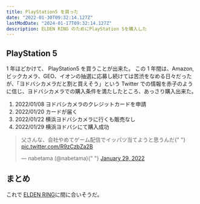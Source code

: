 ```yaml
---
title: PlayStation5 を買った
date: "2022-01-30T09:32:14.127Z"
lastModDate: "2024-01-17T09:32:14.127Z"
description: ELDEN RING のためにPlayStation 5を購入した
---
```


## PlayStation 5

1 年ほどかけて、 PlayStation5 を買うことが出来た。
この 1 年間は、Amazon, ビックカメラ、GEO、イオンの抽選に応募し続けては苦渋をなめる日々だったが、「ヨドバシカメラだと割と買えそう」という Twitter での情報を赤子のように信じ、ヨドバシカメラでの購入条件を満たしたところ、あっさり購入出来た。

1. 2022/01/08 ヨドバシカメラのクレジットカードを申請
2. 2022/01/20 カードが届く
3. 2022/01/22 横浜ヨドバシカメラに行くも販売なし
4. 2022/01/29 横浜ヨドバシにて購入成功

<blockquote className="twitter-tweet">
  <p lang="ja" dir="ltr">
    父さんな、会社やめてゲーム配信でイッパツ当てようと思うんだ{" "}
    <a href="https://t.co/R9zCzbZa2B">pic.twitter.com/R9zCzbZa2B</a>
  </p>
  &mdash; nabetama (@nabetama){" "}
  <a href="https://twitter.com/nabetama/status/1487233988821323778?ref_src=twsrc%5Etfw">
    January 29, 2022
  </a>
</blockquote> <script
  async
  src="https://platform.twitter.com/widgets.js"
  charset="utf-8"
></script>

## まとめ

これで [ELDEN RING](https://www.eldenring.jp/)に間に合いそうだ。
